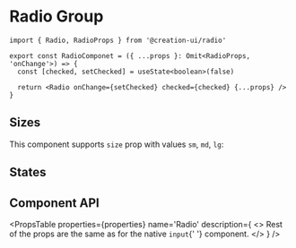 # Radio Group


```tsx copy
import { Radio, RadioProps } from '@creation-ui/radio'

export const RadioComponet = ({ ...props }: Omit<RadioProps, 'onChange'>) => {
  const [checked, setChecked] = useState<boolean>(false)

  return <Radio onChange={setChecked} checked={checked} {...props} />
}
```

<Container>
  <RadioExample label='Radio option' />
</Container>

## Sizes

This component supports `size` prop with values `sm`, `md`, `lg`:

<UnfoldVariants
  component={RadioExample}
  variants={ELEMENT_SIZES}
  prop='size'
  nameProp='label'
/>

## States

<Container>
  <RadioExample disabled label='Disabled' />
  <RadioExample required label='Required' />
  <RadioExample readOnly label='Read only' />
</Container>

## Component API

<PropsTable
  properties={properties}
  name='Radio'
  description={
    <>
      Rest of the props are the same as for the native <code>input</code>{' '}
      component.
    </>
  }
/>
